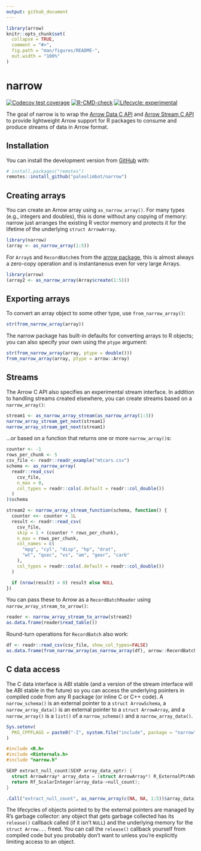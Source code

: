 ```yaml
---
output: github_document
---
```


<!-- README.md is generated from README.Rmd. Please edit that file -->

```r
library(arrow)
knitr::opts_chunk$set(
  collapse = TRUE,
  comment = "#>",
  fig.path = "man/figures/README-",
  out.width = "100%"
)
```

# narrow

<!-- badges: start -->
[![Codecov test coverage](https://codecov.io/gh/paleolimbot/narrow/branch/master/graph/badge.svg)](https://codecov.io/gh/paleolimbot/narrow?branch=master)
[![R-CMD-check](https://github.com/paleolimbot/narrow/workflows/R-CMD-check/badge.svg)](https://github.com/paleolimbot/narrow/actions)
[![Lifecycle: experimental](https://img.shields.io/badge/lifecycle-experimental-orange.svg)](https://lifecycle.r-lib.org/articles/stages.html#experimental)
<!-- badges: end -->

The goal of narrow is to wrap the [Arrow Data C API](https://arrow.apache.org/docs/format/CDataInterface.html) and [Arrow Stream C API](https://arrow.apache.org/docs/format/CStreamInterface.html) to provide lightweight Arrow support for R packages to consume and produce streams of data in Arrow format.

## Installation

You can install the development version from [GitHub](https://github.com/) with:

``` r
# install.packages("remotes")
remotes::install_github("paleolimbot/narrow")
```

## Creating arrays

You can create an Arrow array using `as_narrow_array()`. For many types (e.g., integers and doubles), this is done without any copying of memory: narrow just arranges the existing R vector memory and protects it for the lifetime of the underlying `struct ArrowArray`.

```r
library(narrow)
(array <- as_narrow_array(1:5))
```

For `Array`s and `RecordBatch`es from the [arrow package](https://arrow.apache.org/docs/r/), this is almost always a zero-copy operation and is instantaneous even for very large Arrays.

```r
library(arrow)
(array2 <- as_narrow_array(Array$create(1:5)))
```

## Exporting arrays

To convert an array object to some other type, use `from_narrow_array()`:

```r
str(from_narrow_array(array))
```

The narrow package has built-in defaults for converting arrays to R objects; you can also specify your own using the `ptype` argument:

```r
str(from_narrow_array(array, ptype = double()))
from_narrow_array(array, ptype = arrow::Array)
```

## Streams

The Arrow C API also specifies an experimental stream interface. In addition to handling streams created elsewhere, you can create streams based on a `narrow_array()`:

```r
stream1 <- as_narrow_array_stream(as_narrow_array(1:3))
narrow_array_stream_get_next(stream1)
narrow_array_stream_get_next(stream1)
```

...or based on a function that returns one or more `narrow_array()`s:

```r
counter <- -1
rows_per_chunk <- 5
csv_file <- readr::readr_example("mtcars.csv")
schema <- as_narrow_array(
  readr::read_csv(
    csv_file,
    n_max = 0,
    col_types = readr::cols(.default = readr::col_double())
  )
)$schema

stream2 <- narrow_array_stream_function(schema, function() {
  counter <<- counter + 1L
  result <- readr::read_csv(
    csv_file,
    skip = 1 + (counter * rows_per_chunk),
    n_max = rows_per_chunk,
    col_names = c(
      "mpg", "cyl", "disp", "hp", "drat",
      "wt", "qsec", "vs", "am", "gear", "carb"
    ),
    col_types = readr::cols(.default = readr::col_double())
  )

  if (nrow(result) > 0) result else NULL
})
```

You can pass these to Arrow as a `RecordBatchReader` using `narrow_array_stream_to_arrow()`:

```r
reader <- narrow_array_stream_to_arrow(stream2)
as.data.frame(reader$read_table())
```

Round-turn operations for `RecordBatch` also work:

```r
df <- readr::read_csv(csv_file, show_col_types=FALSE)
as.data.frame(from_narrow_array(as_narrow_array(df), arrow::RecordBatch)) 
```

## C data access

The C data interface is ABI stable (and a version of the stream interface will be ABI stable in the future) so you can access the underlying pointers in compiled code from any R package (or inline C or C++ code). A `narrow_schema()` is an external pointer to a `struct ArrowSchema`, a `narrow_array_data()` is an external pointer to a `struct ArrowArray`, and a `narrow_array()` is a `list()` of a `narrow_schema()` and a `narrow_array_data()`.

```r
Sys.setenv(
  PKG_CPPFLAGS = paste0("-I", system.file("include", package = "narrow"))
)
```

```c
#include <R.h>
#include <Rinternals.h>
#include "narrow.h"

SEXP extract_null_count(SEXP array_data_xptr) {
  struct ArrowArray* array_data = (struct ArrowArray*) R_ExternalPtrAddr(array_data_xptr);
  return Rf_ScalarInteger(array_data->null_count);
}
```

```r
.Call("extract_null_count", as_narrow_array(c(NA, NA, 1:5))$array_data)
```

The lifecycles of objects pointed to by the external pointers are managed by R's garbage collector: any object that gets garbage collected has its `release()` callback called (if it isn't `NULL`) and the underlying memory for the `struct Arrow...` freed. You can call the `release()` callback yourself from compiled code but you probably don't want to unless you're explicitly limiting access to an object.
